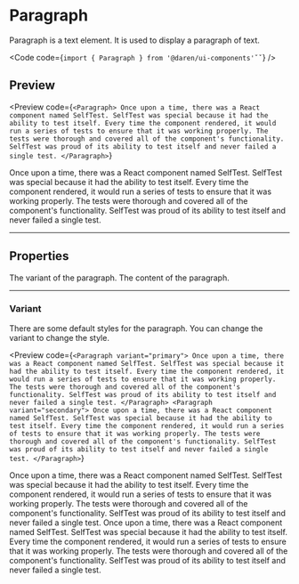 
# Paragraph

Paragraph is a text element. It is used to display a paragraph of text.

<Code code={`import { Paragraph } from '@daren/ui-components'ˇˇ`} />

## Preview

<Preview
  code={`<Paragraph>
  Once upon a time, there was a React component named SelfTest. SelfTest was
  special because it had the ability to test itself. Every time the
  component rendered, it would run a series of tests to ensure that it was
  working properly. The tests were thorough and covered all of the
  component's functionality. SelfTest was proud of its ability to test
  itself and never failed a single test.
</Paragraph>`}
>
  <div className="space-y-2">
    <Paragraph>
      Once upon a time, there was a React component named SelfTest. SelfTest was
      special because it had the ability to test itself. Every time the
      component rendered, it would run a series of tests to ensure that it was
      working properly. The tests were thorough and covered all of the
      component's functionality. SelfTest was proud of its ability to test
      itself and never failed a single test.
    </Paragraph>
  </div>
</Preview>

---

## Properties

<Properties>
  <Property name="variant" type="[primary, secondary]">
    The variant of the paragraph.
  </Property>
  <Property name="children" type="React.ReactNode" required>
    The content of the paragraph.
  </Property>
</Properties>

---

### Variant

There are some default styles for the paragraph. You can change the variant to
change the style.

<Preview
  code={`<Paragraph variant="primary">
  Once upon a time, there was a React component named SelfTest. SelfTest was
  special because it had the ability to test itself. Every time the
  component rendered, it would run a series of tests to ensure that it was
  working properly. The tests were thorough and covered all of the
  component's functionality. SelfTest was proud of its ability to test
  itself and never failed a single test.
</Paragraph>
<Paragraph variant="secondary">
  Once upon a time, there was a React component named SelfTest. SelfTest was
  special because it had the ability to test itself. Every time the
  component rendered, it would run a series of tests to ensure that it was
  working properly. The tests were thorough and covered all of the
  component's functionality. SelfTest was proud of its ability to test
  itself and never failed a single test.
</Paragraph>`}
>
  <div className="flex flex-col">
    <Paragraph variant="primary">
      Once upon a time, there was a React component named SelfTest. SelfTest was
      special because it had the ability to test itself. Every time the
      component rendered, it would run a series of tests to ensure that it was
      working properly. The tests were thorough and covered all of the
      component's functionality. SelfTest was proud of its ability to test
      itself and never failed a single test.
    </Paragraph>
    <Paragraph variant="secondary">
      Once upon a time, there was a React component named SelfTest. SelfTest was
      special because it had the ability to test itself. Every time the
      component rendered, it would run a series of tests to ensure that it was
      working properly. The tests were thorough and covered all of the
      component's functionality. SelfTest was proud of its ability to test
      itself and never failed a single test.
    </Paragraph>
  </div>
</Preview>
